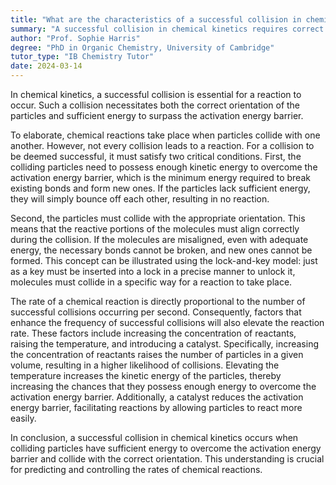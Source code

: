 ```yaml
---
title: "What are the characteristics of a successful collision in chemical kinetics?"
summary: "A successful collision in chemical kinetics requires correct orientation and sufficient energy to overcome the activation energy barrier."
author: "Prof. Sophie Harris"
degree: "PhD in Organic Chemistry, University of Cambridge"
tutor_type: "IB Chemistry Tutor"
date: 2024-03-14
---
```


In chemical kinetics, a successful collision is essential for a reaction to occur. Such a collision necessitates both the correct orientation of the particles and sufficient energy to surpass the activation energy barrier.

To elaborate, chemical reactions take place when particles collide with one another. However, not every collision leads to a reaction. For a collision to be deemed successful, it must satisfy two critical conditions. First, the colliding particles need to possess enough kinetic energy to overcome the activation energy barrier, which is the minimum energy required to break existing bonds and form new ones. If the particles lack sufficient energy, they will simply bounce off each other, resulting in no reaction.

Second, the particles must collide with the appropriate orientation. This means that the reactive portions of the molecules must align correctly during the collision. If the molecules are misaligned, even with adequate energy, the necessary bonds cannot be broken, and new ones cannot be formed. This concept can be illustrated using the lock-and-key model: just as a key must be inserted into a lock in a precise manner to unlock it, molecules must collide in a specific way for a reaction to take place.

The rate of a chemical reaction is directly proportional to the number of successful collisions occurring per second. Consequently, factors that enhance the frequency of successful collisions will also elevate the reaction rate. These factors include increasing the concentration of reactants, raising the temperature, and introducing a catalyst. Specifically, increasing the concentration of reactants raises the number of particles in a given volume, resulting in a higher likelihood of collisions. Elevating the temperature increases the kinetic energy of the particles, thereby increasing the chances that they possess enough energy to overcome the activation energy barrier. Additionally, a catalyst reduces the activation energy barrier, facilitating reactions by allowing particles to react more easily.

In conclusion, a successful collision in chemical kinetics occurs when colliding particles have sufficient energy to overcome the activation energy barrier and collide with the correct orientation. This understanding is crucial for predicting and controlling the rates of chemical reactions.
    